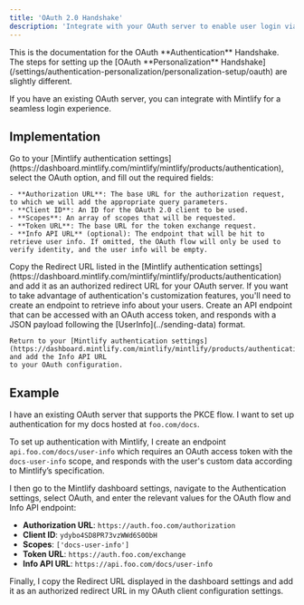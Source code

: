 ```yaml
---
title: 'OAuth 2.0 Handshake'
description: 'Integrate with your OAuth server to enable user login via the PKCE flow'
---
```


<Info>
  This is the documentation for the OAuth **Authentication** Handshake. The steps for setting up the [OAuth **Personalization** Handshake](/settings/authentication-personalization/personalization-setup/oauth) are slightly different.
</Info>

If you have an existing OAuth server, you can integrate with Mintlify for a seamless login experience.

## Implementation

<Steps>
  <Step title="Configure your Authentication settings">
    Go to your [Mintlify authentication settings](https://dashboard.mintlify.com/mintlify/mintlify/products/authentication), select the OAuth option, and fill out the required fields:

    - **Authorization URL**: The base URL for the authorization request, to which we will add the appropriate query parameters.
    - **Client ID**: An ID for the OAuth 2.0 client to be used.
    - **Scopes**: An array of scopes that will be requested.
    - **Token URL**: The base URL for the token exchange request.
    - **Info API URL** (optional): The endpoint that will be hit to retrieve user info. If omitted, the OAuth flow will only be used to verify identity, and the user info will be empty.
  </Step>
  <Step title="Configure your OAuth client">
    Copy the Redirect URL listed in the [Mintlify authentication settings](https://dashboard.mintlify.com/mintlify/mintlify/products/authentication) and add it as an authorized redirect URL for your OAuth server.
  </Step>
  <Step title="Create your Info API (Optional)">
    If you want to take advantage of authentication's customization features, you'll need to create an endpoint to retrieve info about your users.
    Create an API endpoint that can be accessed with an OAuth access token, and responds with a JSON payload following the [UserInfo](../sending-data) format.

    Return to your [Mintlify authentication settings](https://dashboard.mintlify.com/mintlify/mintlify/products/authentication) and add the Info API URL
    to your OAuth configuration.
  </Step>
</Steps>

## Example

I have an existing OAuth server that supports the PKCE flow. I want to set up authentication for my docs hosted at `foo.com/docs`.

To set up authentication with Mintlify, I create an endpoint `api.foo.com/docs/user-info` which requires an OAuth access token with the `docs-user-info` scope, and responds with the user's custom data according to Mintlify’s specification.

I then go to the Mintlify dashboard settings, navigate to the Authentication settings, select OAuth, and enter the relevant values for the OAuth flow and Info API endpoint:
- **Authorization URL**: `https://auth.foo.com/authorization`
- **Client ID**: `ydybo4SD8PR73vzWWd6S0ObH`
- **Scopes**: `['docs-user-info']`
- **Token URL**: `https://auth.foo.com/exchange`
- **Info API URL**: `https://api.foo.com/docs/user-info`

Finally, I copy the Redirect URL displayed in the dashboard settings and add it as an authorized redirect URL in my OAuth client configuration settings.
